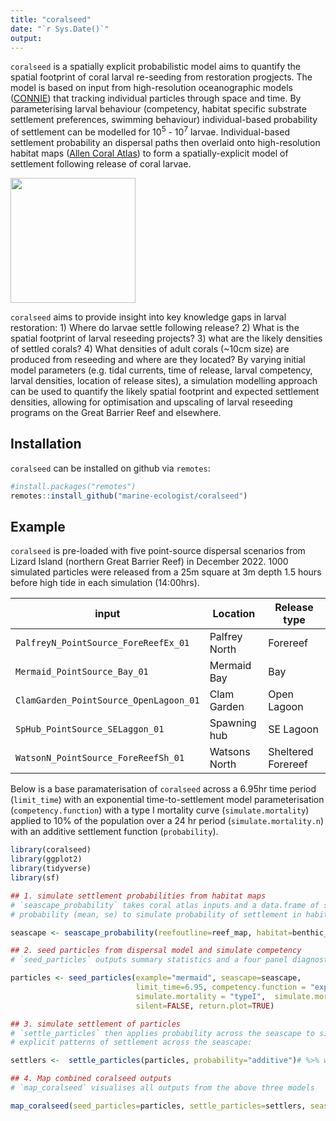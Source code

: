 ```yaml
---
title: "coralseed"
date: "`r Sys.Date()`"
output:
---
```


`coralseed` is a spatially explicit probabilistic model aims to quantify the spatial footprint of coral larval re-seeding from restoration progjects. The model is based on input from high-resolution oceanographic models ([CONNIE](https://connie.csiro.au)) that tracking individual particles through space and time. By parameterising larval behaviour (competency, habitat specific substrate settlement preferences, swimming behaviour) individual-based probability of settlement can be modelled for 10^5^ - 10^7^ larvae. Individual-based settlement probability an dispersal paths then overlaid onto high-resolution habitat maps ([Allen Coral Atlas](https://www.allencoralatlas.org)) to form a spatially-explicit model of settlement following release of coral larvae.

![](images/coralseedhex.png){align="right" width="200"}

`coralseed` aims to provide insight into key knowledge gaps in larval restoration: 1) Where do larvae settle following release? 2) What is the spatial footprint of larval reseeding projects? 3) what are the likely densities of settled corals? 4) What densities of adult corals (\~10cm size) are produced from reseeding and where are they located? By varying initial model parameters (e.g. tidal currents, time of release, larval competency, larval densities, location of release sites), a simulation modelling approach can be used to quantify the likely spatial footprint and expected settlement densities, allowing for optimisation and upscaling of larval reseeding programs on the Great Barrier Reef and elsewhere.

## Installation

`coralseed` can be installed on github via `remotes`:

```r
#install.packages("remotes")
remotes::install_github("marine-ecologist/coralseed")
```

## Example

`coralseed` is pre-loaded with five point-source dispersal scenarios from Lizard Island (northern Great Barrier Reef) in December 2022. 1000 simulated particles were released from a 25m square at 3m depth 1.5 hours before high tide in each simulation (14:00hrs).

| **input**                              | **Location**  | **Release type**   |
|----------------------------------------|---------------|--------------------|
| `PalfreyN_PointSource_ForeReefEx_01`   | Palfrey North | Forereef           |
| `Mermaid_PointSource_Bay_01`           | Mermaid Bay   | Bay                |
| `ClamGarden_PointSource_OpenLagoon_01` | Clam Garden   | Open Lagoon        |
| `SpHub_PointSource_SELaggon_01`        | Spawning hub  | SE Lagoon          |
| `WatsonN_PointSource_ForeReefSh_01`    | Watsons North | Sheltered Forereef |

Below is a base paramaterisation of `coralseed` across a 6.95hr time period (`limit_time`) with an exponential time-to-settlement model parameterisation (`competency.function`) with a type I mortality curve (`simulate.mortality`) applied to 10% of the population over a 24 hr period (`simulate.mortality.n`) with an additive settlement function (`probability`).

```r
library(coralseed)
library(ggplot2)
library(tidyverse)
library(sf)

## 1. simulate settlement probabilities from habitat maps
# `seascape_probability` takes coral atlas inputs and a data.frame of settlement
# probability (mean, se) to simulate probability of settlement in habitats surrounding the release area

seascape <- seascape_probability(reefoutline=reef_map, habitat=benthic_map)

## 2. seed particles from dispersal model and simulate competency
# `seed_particles` outputs summary statistics and a four panel diagnostic plot

particles <- seed_particles(example="mermaid", seascape=seascape,
                            limit_time=6.95, competency.function = "exponential", probability="additive",
                            simulate.mortality = "typeI",  simulate.mortality.n = 0.1, 
                            silent=FALSE, return.plot=TRUE)

## 3. simulate settlement of particles
# `settle_particles` then applies probability across the seascape to simulate spatially
# explicit patterns of settlement across the seascape:

settlers <-  settle_particles(particles, probability="additive")# %>% with(points)

## 4. Map combined coralseed outputs
# `map_coralseed` visualises all outputs from the above three models

map_coralseed(seed_particles=particles, settle_particles=settlers, seascape_probability=seascape, restoration.plot=c(100,100))

```
